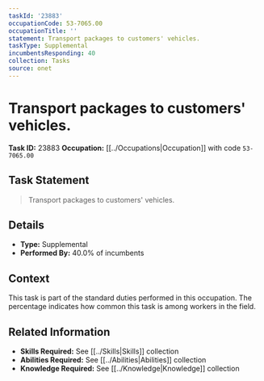 ```yaml
---
taskId: '23883'
occupationCode: 53-7065.00
occupationTitle: ''
statement: Transport packages to customers' vehicles.
taskType: Supplemental
incumbentsResponding: 40
collection: Tasks
source: onet
---
```

# Transport packages to customers' vehicles.

**Task ID:** 23883
**Occupation:** [[../Occupations|Occupation]] with code `53-7065.00`

## Task Statement

> Transport packages to customers' vehicles.

## Details

- **Type:** Supplemental
- **Performed By:** 40.0% of incumbents

## Context

This task is part of the standard duties performed in this occupation. The percentage indicates how common this task is among workers in the field.

## Related Information

- **Skills Required:** See [[../Skills|Skills]] collection
- **Abilities Required:** See [[../Abilities|Abilities]] collection
- **Knowledge Required:** See [[../Knowledge|Knowledge]] collection
